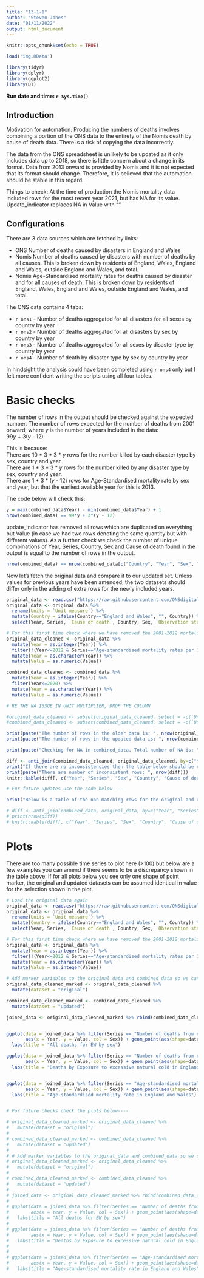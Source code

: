 ```yaml
---
title: "13-1-1"
author: "Steven Jones"
date: "01/11/2022"
output: html_document
---
```


```r
knitr::opts_chunk$set(echo = TRUE)
```

```r
load('img.RData')
```



```r
library(tidyr)
library(dplyr)
library(ggplot2)
library(DT)
```

**Run date and time: `r Sys.time()`**

## Introduction

Motivation for automation: 
Producing the numbers of deaths involves combining a portion of the ONS data to the entirety of the Nomis death by cause of death data. There is a risk of copying the data incorrectly. 

The data from the ONS spreadsheet is unlikely to be updated as it only includes data up to 2018, so there is little concern about a change in its format. Data from 2013 onward is provided by Nomis  and it is not expected that its format should change. Therefore, it is believed that the automation should be stable in this regard. 

Things to check:
At the time of production the Nomis mortality data included rows for the most recent year 2021, but has NA for its value. Update_indicator replaces NA in Value with "".

## Configurations

There are 3 data sources which are fetched by links:

* ONS Number of deaths caused by disasters in England and Wales
* Nomis Number of deaths caused by disasters with number of deaths by all causes. This is broken down by residents of England, Wales, England and Wales, outside England and Wales, and total.
* Nomis Age-Standardised mortality rates for deaths caused by disaster and for all causes of death. This is broken down by residents of England, Wales, England and Wales, outside England and Wales, and total.

The ONS data contains 4 tabs:

* `r ons1` - Number of deaths aggregated for all disasters for all sexes by country by year
* `r ons2` - Number of deaths aggregated for all disasters by sex by country by year
* `r ons3` - Number of deaths aggregated for all sexes by disaster type by country by year
* `r ons4` - Number of death by disaster type by sex by country by year 

In hindsight the analysis could have been completed using `r ons4` only but I felt more confident writing the scripts using all four tables. 

# Basic checks

The number of rows in the output should be checked against the expected number.
The number of rows expected for the number of deaths from 2001 onward, where *y* is the number of years included in the data:  
99*y* + 3(*y* - 12)  

This is because:  
There are 10 * 3 * 3 * *y* rows for the number killed by each disaster type by sex, country and year.  
There are 1 * 3 * 3 * *y* rows for the number killed by any disaster type by sex, country and year.  
There are 1 * 3 * (*y* - 12) rows for Age-Standardised mortality rate by sex and year, but that the earliest available year for this is 2013.  

The code below will check this: 

```r
y = max(combined_data$Year) - min(combined_data$Year) + 1
nrow(combined_data) == 99*y + 3*(y - 12)
```

update_indicator has removed all rows which are duplicated on everything but Value (in case we had two rows denoting the same quantity but with different values). As a further check we check the number of unique combinations of Year, Series, Country, Sex and Cause of death found in the output is equal to the number of rows in the output.

```r
nrow(combined_data) == nrow(combined_data[c("Country", "Year", "Sex", "Cause of death", "Series")])
```

Now let's fetch the original data and compare it to our updated set. Unless values for previous years have been amended, the two datasets should differ only in the adding of extra rows for the newly included years.  

```r
original_data <- read.csv("https://raw.githubusercontent.com/ONSdigital/sdg-data/master/data/indicator_13-1-1.csv", check.names = FALSE)
original_data <- original_data %>% 
  rename(Units = `Unit measure`) %>% 
  mutate(Country = ifelse(Country=="England and Wales", "", Country)) %>% # Some rows were labelled "England and Wales" not ""
  select(Year, Series, `Cause of death`, Country, Sex, `Observation status`, `Unit multiplier`, `Units`, GeoCode, Value)

# For this first time check where we have removed the 2001-2012 mortality data use the code below ----
original_data_cleaned <- original_data %>%
  mutate(Year = as.integer(Year)) %>%
  filter(!(Year<=2012 & Series=="Age-standardised mortality rates per 100,000 population")) %>%
  mutate(Year = as.character(Year)) %>%
  mutate(Value = as.numeric(Value)) 

combined_data_cleaned <- combined_data %>% 
  mutate(Year = as.integer(Year)) %>%
  filter(Year<=2020) %>% 
  mutate(Year = as.character(Year)) %>% 
  mutate(Value = as.numeric(Value))

# RE THE NA ISSUE IN UNIT MULTIPLIER, DROP THE COLUMN

#original_data_cleaned <- subset(original_data_cleaned, select = -c(`Unit multiplier`))
#combined_data_cleaned <- subset(combined_data_cleaned, select = -c(`Unit multiplier`))

print(paste("The number of rows in the older data is: ", nrow(original_data)))
print(paste("The number of rows in the updated data is: ", nrow(combined_data)))

print(paste("Checking for NA in combined_data. Total number of NA is: ", sum(is.na(combined_data))))

diff <- anti_join(combined_data_cleaned, original_data_cleaned, by=c("Year", "Series", "Sex", "Country", "Cause of death")) 
print("If there are no inconsistencies then the table below should be empty")
print(paste("There are number of inconsistent rows: ", nrow(diff)))
knitr::kable(diff[, c("Year", "Series", "Sex", "Country", "Cause of death", "Value")], "pipe")

# For future updates use the code below ----

print("Below is a table of the non-matching rows for the original and updated data, it should only be populated for years which are later than are covered in the original data")

# diff <- anti_join(combined_data, original_data, by=c("Year", "Series", "Sex", "Country", "Cause of death")) 
# print(nrow(diff))
# knitr::kable(diff[, c("Year", "Series", "Sex", "Country", "Cause of death", "Value")], "pipe")

```

# Plots
There are too many possible time series to plot here (>100) but below are a few examples you can amend if there seems to be a discrepancy shown in the table above. If for all plots below you see only one shape of point marker, the original and updated datasets can be assumed identical in value for the selection shown in the plot.
```r
# Load the original data again
original_data <- read.csv("https://raw.githubusercontent.com/ONSdigital/sdg-data/master/data/indicator_13-1-1.csv", check.names = FALSE)
original_data <- original_data %>% 
  rename(Units = `Unit measure`) %>% 
  mutate(Country = ifelse(Country=="England and Wales", "", Country)) %>% # Some rows were labelled "England and Wales" not ""
  select(Year, Series, `Cause of death`, Country, Sex, `Observation status`, `Unit multiplier`, `Units`, GeoCode, Value)

# For this first time check where we have removed the 2001-2012 mortality data use the code below ----
original_data <- original_data %>%
  mutate(Year = as.integer(Year)) %>%
  filter(!(Year<=2012 & Series=="Age-standardised mortality rates per 100,000 population")) %>%
  mutate(Year = as.character(Year)) %>%
  mutate(Value = as.integer(Value))

# Add marker variables to the original_data and combined_data so we can know which set a point is from
original_data_cleaned_marked <- original_data_cleaned %>% 
  mutate(dataset = "original")

combined_data_cleaned_marked <- combined_data_cleaned %>% 
  mutate(dataset = "updated")

joined_data <- original_data_cleaned_marked %>% rbind(combined_data_cleaned_marked)


ggplot(data = joined_data %>% filter(Series == "Number of deaths from exposure to forces of nature", `Cause of death` == "", Country == ""),
       aes(x = Year, y = Value, col = Sex)) + geom_point(aes(shape=dataset) ) +
  labs(title = "All deaths for EW by sex")

ggplot(data = joined_data %>% filter(Series == "Number of deaths from exposure to forces of nature", `Cause of death` == "Exposure to excessive natural cold", Country == "England"),
       aes(x = Year, y = Value, col = Sex)) + geom_point(aes(shape=dataset) ) +
  labs(title = "Deaths by Exposure to excessive natural cold in England by sex")


ggplot(data = joined_data %>% filter(Series == "Age-standardised mortality rates per 100,000 population", `Cause of death` == "", Country == ""),
       aes(x = Year, y = Value, col = Sex)) + geom_point(aes(shape=dataset) ) +
  labs(title = "Age-standardised mortality rate in England and Wales")


# For future checks check the plots below----

# original_data_cleaned_marked <- original_data_cleaned %>% 
#   mutate(dataset = "original")
# 
# combined_data_cleaned_marked <- combined_data_cleaned %>% 
#   mutate(dataset = "updated")
# 
# # Add marker variables to the original_data and combined_data so we can know which set a point is from
# original_data_cleaned_marked <- original_data_cleaned %>% 
#   mutate(dataset = "original")
# 
# combined_data_cleaned_marked <- combined_data_cleaned %>% 
#   mutate(dataset = "updated")
# 
# joined_data <- original_data_cleaned_marked %>% rbind(combined_data_cleaned_marked)
# 
# ggplot(data = joined_data %>% filter(Series == "Number of deaths from exposure to forces of nature", `Cause of death` == "", Country == ""),
#        aes(x = Year, y = Value, col = Sex)) + geom_point(aes(shape=dataset) ) +
#   labs(title = "All deaths for EW by sex")
# 
# ggplot(data = joined_data %>% filter(Series == "Number of deaths from exposure to forces of nature", `Cause of death` == "Exposure to excessive natural cold", Country == "England"),
#        aes(x = Year, y = Value, col = Sex)) + geom_point(aes(shape=dataset) ) +
#   labs(title = "Deaths by Exposure to excessive natural cold in England by sex")
# 
# 
# ggplot(data = joined_data %>% filter(Series == "Age-standardised mortality rates per 100,000 population", `Cause of death` == "", Country == ""),
#        aes(x = Year, y = Value, col = Sex)) + geom_point(aes(shape=dataset) ) +
#   labs(title = "Age-standardised mortality rate in England and Wales")
```
